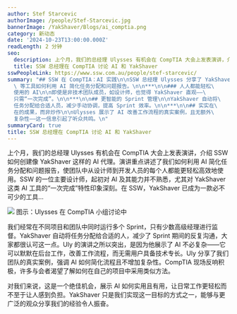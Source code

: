 ```yaml
---
author: Stef Starcevic
authorImage: /people/Stef-Starcevic.jpg
bannerImage: /YakShaver/Blogs/ai_comptia.png
category: 新动态
date: '2024-10-23T13:00:00.000Z'
readLength: 2 分钟
seo:
  description: 上个月，我们的总经理 Ulysses 有机会在 CompTIA 大会上发表演讲，介绍 SSW 如何创建像 YakShaver 这样的 AI 代理。
  title: SSW 总经理在 CompTIA 讨论 AI 和 YakShaver
sswPeopleLink: https://www.ssw.com.au/people/stef-starcevic/
summary: "## SSW 在 CompTIA：AI 实践\n\nSSW 总经理 Ulysses 分享了 YakShaver\
  \ 等工具如何利用 AI 简化任务分配和问题报告。\n\n***\n\n### 人人都能轻松\
  使用的 AI\n\n即使是非技术团队成员，如设计师，也觉得 YakShaver 直观——\
  只需“一次完成”。\n\n***\n\n## 更智能的 Sprint 管理\n\nYakShaver 自动将\
  任务分配给合适人员，减少手动协调，提高 Sprint 效率。\n\n***\n\n## 实实在\
  在的成果，而非炒作\n\nUlysses 展示了 AI 改善工作流程的真实案例，且无额外\
  复杂性——这一信息引起了听众共鸣。\n"
summaryCard: true
title: SSW 总经理在 CompTIA 讨论 AI 和 YakShaver
---
```

上个月，我们的总经理 Ulysses 有机会在 CompTIA 大会上发表演讲，介绍 SSW 如何创建像 YakShaver 这样的 AI 代理。演讲重点讲述了我们如何利用 AI 简化任务分配和问题报告，使团队中从设计师到开发人员的每个人都能更轻松高效地使用。SSW 的一位主要设计师，起初对 AI 及其能力并不熟悉，尤其对 YakShaver 这类 AI 工具的“一次完成”特性印象深刻。在 SSW，YakShaver 已成为一款必不可少的工具...

![](/zh/YakShaver/Blogs/ai_comptia.png)
图示：Ulysses 在 CompTIA 小组讨论中

我们经常在不同项目和团队中同时运行多个 Sprint，只有少数高级经理进行监督。YakShaver 自动将任务分配给合适的人，减少了 Sprint 期间的反复沟通，大家都很认可这一点。Uly 的演讲之所以突出，是因为他展示了 AI 不必复杂——它可以默默在后台工作，改善工作流程，而无需用户具备技术专长。Uly 分享了我们团队的真实案例，强调 AI 如何简化流程且不增加复杂性。CompTIA 现场反响积极，许多与会者渴望了解如何在自己的项目中采用类似方法。

对我们来说，这是一个绝佳机会，展示 AI 如何实用且有用，让日常工作更轻松而不至于让人感到负担。YakShaver 只是我们实现这一目标的方式之一，能够与更广泛的观众分享我们的经验令人振奋。